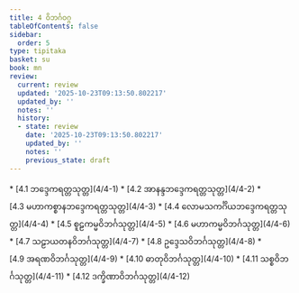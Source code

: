 ```yaml
---
title: 4 ဝိဘင်္ဂဝဂ္ဂ
tableOfContents: false
sidebar:
  order: 5
type: tipitaka
basket: su
book: mn
review:
  current: review
  updated: '2025-10-23T09:13:50.802217'
  updated_by: ''
  notes: ''
  history:
  - state: review
    date: '2025-10-23T09:13:50.802217'
    updated_by: ''
    notes: ''
    previous_state: draft
---
```



<ReviewStatus review={frontmatter.review} showDetails={true} />

<HypothesisAnnotation frontmatter={frontmatter} />

<DynamicBreadcrumb />



<TableOfContents book="mn" section="4">
* [4.1 ဘဒ္ဒေကရတ္တသုတ္တ](4/4-1)
* [4.2 အာနန္ဒဘဒ္ဒေကရတ္တသုတ္တ](4/4-2)
* [4.3 မဟာကစ္စာနဘဒ္ဒေကရတ္တသုတ္တ](4/4-3)
* [4.4 လောမသကင်္ဂိယဘဒ္ဒေကရတ္တသုတ္တ](4/4-4)
* [4.5 စူဠကမ္မဝိဘင်္ဂသုတ္တ](4/4-5)
* [4.6 မဟာကမ္မဝိဘင်္ဂသုတ္တ](4/4-6)
* [4.7 သဠာယတနဝိဘင်္ဂသုတ္တ](4/4-7)
* [4.8 ဥဒ္ဒေသဝိဘင်္ဂသုတ္တ](4/4-8)
* [4.9 အရဏဝိဘင်္ဂသုတ္တ](4/4-9)
* [4.10 ဓာတုဝိဘင်္ဂသုတ္တ](4/4-10)
* [4.11 သစ္စဝိဘင်္ဂသုတ္တ](4/4-11)
* [4.12 ဒက္ခိဏာဝိဘင်္ဂသုတ္တ](4/4-12)
</TableOfContents>